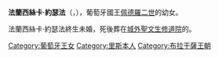 {{Unreferenced|time=2020-08-27T02:31:46+00:00}}
{{Infobox royalty
| name         = 法蘭西絲卡·約瑟法
| image        = Infanta D. Francisca Josefa filha do Rei D. Pedro II e irmã do Rei D. João V.jpg
| birth_date   = {{Birth date|1699|1|30|df=y}}
| birth_place  = {{flag|Kingdom of Portugal}}[[里斯本|里斯本]]
| death_date   = {{Death date and age|1736|7|15|1699|1|30|df=y}}
| death_place  = {{flag|Kingdom of Portugal}}里斯本
| burial_place = [[城外聖文生修道院|城外聖文生修道院]]
| house        = [[布拉干薩王朝|布拉干薩王朝]]
| father       = [[佩德羅二世_(葡萄牙)|佩德羅二世]]
| mother       = [[普法爾茨-諾伊堡的瑪麗·索菲|普法爾茨-諾伊堡的瑪麗·索菲]]
}}

'''法蘭西絲卡·約瑟法'''（{{lang-pt|Francisca Josefa de Bragança}}，{{bd|1699年|1月30日|1736年|7月15日}}），葡萄牙國王[[佩德羅二世_(葡萄牙)|佩德羅二世]]的幼女。

法蘭西絲卡·約瑟法終生未婚，死後葬在[[城外聖文生修道院|城外聖文生修道院]]的{{le|布拉干薩萬神殿|Pantheon of the House of Braganza}}。

[[Category:葡萄牙王女|Category:葡萄牙王女]]
[[Category:里斯本人|Category:里斯本人]]
[[Category:布拉干薩王朝|Category:布拉干薩王朝]]